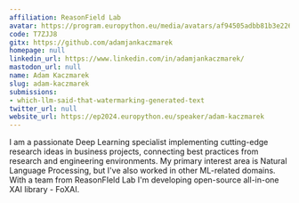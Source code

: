 ```yaml
---
affiliation: ReasonField Lab
avatar: https://program.europython.eu/media/avatars/af94505adbb81b3e2260c0a8250f2f45_WCzPpL2.jpg
code: T7ZJJ8
gitx: https://github.com/adamjankaczmarek
homepage: null
linkedin_url: https://www.linkedin.com/in/adamjankaczmarek/
mastodon_url: null
name: Adam Kaczmarek
slug: adam-kaczmarek
submissions:
- which-llm-said-that-watermarking-generated-text
twitter_url: null
website_url: https://ep2024.europython.eu/speaker/adam-kaczmarek
---
```


I am a passionate Deep Learning specialist implementing cutting-edge research ideas in business projects, connecting best practices from research and engineering environments. My primary interest area is Natural Language Processing, but I've also worked in other ML-related domains. With a team from ReasonFIeld Lab I'm developing open-source all-in-one XAI library - FoXAI.
